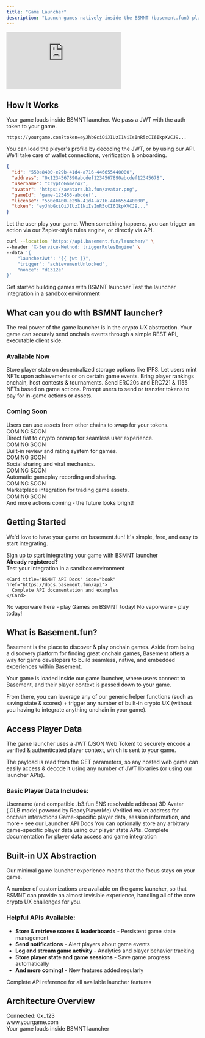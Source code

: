 ```yaml
---
title: "Game Launcher"
description: "Launch games natively inside the BSMNT (basement.fun) platform and build addicting onchain experiences without having to worry about the crypto components"
---
```


 <iframe
   className="w-full aspect-video rounded-xl mb-6"
    src="https://customer-gg6qs7nm5ue94t64.cloudflarestream.com/ae9e7c0694dacb8d602309c381fce796/iframe?poster=https%3A%2F%2Fcustomer-gg6qs7nm5ue94t64.cloudflarestream.com%2Fae9e7c0694dacb8d602309c381fce796%2Fthumbnails%2Fthumbnail.jpg%3Ftime%3D%26height%3D600"
    title="Basement.fun Developer Dashboard"
    frameBorder="0"
  allow="accelerometer; autoplay; clipboard-write; encrypted-media; gyroscope; picture-in-picture"
  allowFullScreen
  ></iframe>


## How It Works

<Steps>
<Step title="Load" icon="download">
  Your game loads inside BSMNT launcher. We pass a JWT with the auth token to your game.
  
  ```text Example URL
  https://yourgame.com?token=eyJhbGciOiJIUzI1NiIsInR5cCI6IkpXVCJ9...
  ```
</Step>

<Step title="Auth" icon="key">
  You can load the player's profile by decoding the JWT, or by using our API. We'll take care of wallet connections, verification & onboarding.
  
  ```json Player Profile
  {
    "id": "550e8400-e29b-41d4-a716-446655440000",
    "address": "0x1234567890abcdef1234567890abcdef12345678",
    "username": "CryptoGamer42",
    "avatar": "https://avatars.b3.fun/avatar.png",
    "gameId": "game-123456-abcdef",
    "license": "550e8400-e29b-41d4-a716-446655440000",
    "token": "eyJhbGciOiJIUzI1NiIsInR5cCI6IkpXVCJ9..."
  }
  ```
</Step>

<Step title="Trigger" icon="zap">
  Let the user play your game. When something happens, you can trigger an action via our Zapier-style rules engine, or directly via API.
  
  ```bash Trigger API Example
  curl --location 'https://api.basement.fun/launcher/' \
  --header 'X-Service-Method: triggerRulesEngine' \
  --data '{
      "launcherJwt": "{{ jwt }}",
      "trigger": "achievementUnlocked",
      "nonce": "d1312e"
  }'
  ```
</Step>
</Steps>

<CardGroup cols={2}>
  <Card title="Register as Developer" icon="user-plus" href="https://basement.fun/developer/signup" cta="Sign Up">
    Get started building games with BSMNT launcher
  </Card>
  
  <Card title="Launcher Playground" icon="play" href="https://basement.fun/playground" cta="Try Now">
    Test the launcher integration in a sandbox environment
  </Card>
</CardGroup>

## What can you do with BSMNT launcher?

The real power of the game launcher is in the crypto UX abstraction. Your game can securely send onchain events through a simple REST API, executable client side.

### Available Now

<CardGroup cols={2}>
  <Card title="Save state to IPFS" icon="database">
    Store player state on decentralized storage options like IPFS.
  </Card>
  
  <Card title="Buy NFTs & Mint" icon="palette">
    Let users mint NFTs upon achievements or on certain game events.
  </Card>
  
  <Card title="Onchain Leaderboards" icon="trophy">
    Bring player rankings onchain, host contests & tournaments.
  </Card>
  
  <Card title="Issue Tokens & NFTs" icon="coins">
    Send ERC20s and ERC721 & 1155 NFTs based on game actions.
  </Card>
  
  <Card title="Pay with Tokens" icon="credit-card">
    Prompt users to send or transfer tokens to pay for in-game actions or assets.
  </Card>
</CardGroup>

### Coming Soon

<CardGroup cols={2}>
  <Card title="Swap & Trade" icon="arrows-rotate">
    Users can use assets from other chains to swap for your tokens.
    <div style={{ marginTop: '8px' }}>
      <span style={{ backgroundColor: '#f59e0b', color: 'white', padding: '2px 6px', borderRadius: '12px', fontSize: '10px', fontWeight: 'bold' }}>COMING SOON</span>
    </div>
  </Card>
  
  <Card title="Credit Card Onramp" icon="credit-card">
    Direct fiat to crypto onramp for seamless user experience.
    <div style={{ marginTop: '8px' }}>
      <span style={{ backgroundColor: '#f59e0b', color: 'white', padding: '2px 6px', borderRadius: '12px', fontSize: '10px', fontWeight: 'bold' }}>COMING SOON</span>
    </div>
  </Card>
  
  <Card title="Collect Reviews" icon="star">
    Built-in review and rating system for games.
    <div style={{ marginTop: '8px' }}>
      <span style={{ backgroundColor: '#f59e0b', color: 'white', padding: '2px 6px', borderRadius: '12px', fontSize: '10px', fontWeight: 'bold' }}>COMING SOON</span>
    </div>
  </Card>
  
  <Card title="Share your Game" icon="share">
    Social sharing and viral mechanics.
    <div style={{ marginTop: '8px' }}>
      <span style={{ backgroundColor: '#f59e0b', color: 'white', padding: '2px 6px', borderRadius: '12px', fontSize: '10px', fontWeight: 'bold' }}>COMING SOON</span>
    </div>
  </Card>
  
  <Card title="Record Gameplay" icon="video">
    Automatic gameplay recording and sharing.
    <div style={{ marginTop: '8px' }}>
      <span style={{ backgroundColor: '#f59e0b', color: 'white', padding: '2px 6px', borderRadius: '12px', fontSize: '10px', fontWeight: 'bold' }}>COMING SOON</span>
    </div>
  </Card>
  
  <Card title="List NFTs" icon="store">
    Marketplace integration for trading game assets.
    <div style={{ marginTop: '8px' }}>
      <span style={{ backgroundColor: '#f59e0b', color: 'white', padding: '2px 6px', borderRadius: '12px', fontSize: '10px', fontWeight: 'bold' }}>COMING SOON</span>
    </div>
  </Card>
</CardGroup>

<Note>
And more actions coming - the future looks bright!
</Note>

## Getting Started

We'd love to have your game on basement.fun! It's simple, free, and easy to start integrating.

<Tabs>
<Tab title="Game Developers">
  <CardGroup cols={1}>
    <Card title="Register as a Developer" icon="user-plus" href="https://basement.fun/developer/signup" cta="Register Now" horizontal>
      Sign up to start integrating your game with BSMNT launcher
    </Card>
  </CardGroup>
  
  <div style={{ marginTop: '16px' }}>
    <strong>Already registered?</strong>
  </div>
  
  <CardGroup cols={2}>
    <Card title="Game Launcher Playground" icon="play" href="https://basement.fun/playground">
      Test your integration in a sandbox environment
    </Card>
    
    <Card title="BSMNT API Docs" icon="book" href="https://docs.basement.fun/api">
      Complete API documentation and examples
    </Card>
  </CardGroup>
</Tab>

<Tab title="Players">
  <Card title="See BSMNT Launcher in Action" icon="gamepad-2" href="https://basement.fun/games" cta="Play Games" horizontal>
    No vaporware here - play Games on BSMNT today!
  </Card>
  
  <Note>
  No vaporware - play today!
  </Note>
</Tab>
</Tabs>

## What is Basement.fun?

Basement is the place to discover & play onchain games. Aside from being a discovery platform for finding great onchain games, Basement offers a way for game developers to build seamless, native, and embedded experiences within Basement.

Your game is loaded inside our game launcher, where users connect to Basement, and their player context is passed down to your game.

From there, you can leverage any of our generic helper functions (such as saving state & scores) + trigger any number of built-in crypto UX (without you having to integrate anything onchain in your game).

## Access Player Data

The game launcher uses a JWT (JSON Web Token) to securely encode a verified & authenticated player context, which is sent to your game.

The payload is read from the GET parameters, so any hosted web game can easily access & decode it using any number of JWT libraries (or using our launcher APIs).

### Basic Player Data Includes:

<AccordionGroup>
<Accordion title="Username and ENS">
  Username (and compatible .b3.fun ENS resolvable address)
</Accordion>

<Accordion title="3D Avatar">
  3D Avatar (.GLB model powered by ReadyPlayerMe)
</Accordion>

<Accordion title="Wallet Address">
  Verified wallet address for onchain interactions
</Accordion>

<Accordion title="Additional Data">
  Game-specific player data, session information, and more - see our Launcher API Docs
</Accordion>
</AccordionGroup>

<Tip>
You can optionally store any arbitrary game-specific player data using our player state APIs.
</Tip>

<Card title="Explore Launcher APIs" icon="code" href="https://docs.basement.fun/api" cta="View Docs" horizontal>
  Complete documentation for player data access and game integration
</Card>

## Built-in UX Abstraction

Our minimal game launcher experience means that the focus stays on your game.

A number of customizations are available on the game launcher, so that BSMNT can provide an almost invisible experience, handling all of the core crypto UX challenges for you.

### Helpful APIs Available:

- **Store & retrieve scores & leaderboards** - Persistent game state management
- **Send notifications** - Alert players about game events
- **Log and stream game activity** - Analytics and player behavior tracking  
- **Store player state and game sessions** - Save game progress automatically
- **And more coming!** - New features added regularly

<Card title="Explore Launcher APIs" icon="api" href="https://docs.basement.fun/api" cta="View Documentation" horizontal>
  Complete API reference for all available launcher features
</Card>

## Architecture Overview

<Frame caption="Game Launcher Integration Flow">
  <div style={{ 
    padding: '20px', 
    backgroundColor: '#f8fafc', 
    border: '1px solid #e2e8f0', 
    borderRadius: '8px',
    textAlign: 'center',
    fontFamily: 'monospace'
  }}>
    <div style={{ marginBottom: '10px', color: '#64748b' }}>Connected: 0x..123</div>
    <div style={{ marginBottom: '10px', backgroundColor: '#007AFF', color: 'white', padding: '8px', borderRadius: '4px' }}>
      www.yourgame.com
    </div>
    <div style={{ fontSize: '14px', color: '#475569' }}>
      Your game loads inside BSMNT launcher
    </div>
  </div>
</Frame>
